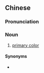 ==Chinese==
{{zh-forms}}

===Pronunciation===
{{zh-pron
|m=jīsè
|h=pfs=kî-set
|cat=n
}}

===Noun===
{{zh-noun}}

# [[primary color]]

====Synonyms====
* {{zh-l|原色}}

{{zh-cat|Colors}}